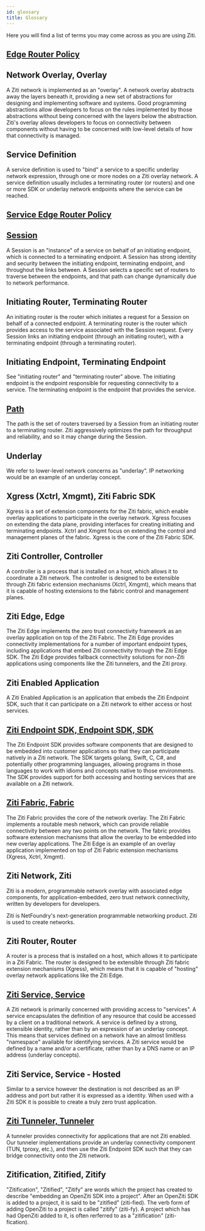 ---
id: glossary
title: Glossary
---

Here you will find a list of terms you may come across as you are using Ziti.

## [Edge Router Policy](/learn/core-concepts/security/authorization/policies/overview.mdx#edge-router-policies)

<ERPBrief />

## Network Overlay, Overlay

A Ziti network is implemented as an "overlay". A network overlay abstracts away the layers beneath it, providing a new set of abstractions for designing and implementing software and systems. Good programming abstractions allow developers to focus on the rules implemented by those abstractions without being concerned with the layers below the abstraction. Ziti's overlay allows developers to focus on connectivity between components without having to be concerned with low-level details of how that connectivity is managed.

## Service Definition

A service definition is used to "bind" a service to a specific underlay network expression, through one or more nodes on a Ziti overlay network. A service definition usually includes a terminating router (or routers) and one or more SDK or underlay network endpoints where the service can be reached.

## [Service Edge Router Policy](/learn/core-concepts/security/authorization/policies/overview.mdx#service-edge-router-policies)

<SERPBrief />

## [Session](/learn/core-concepts/security/sessions.md#session)

A Session is an "instance" of a service on behalf of an initiating endpoint, which is connected to a terminating endpoint. A Session has strong identity and security between the initiating endpoint, terminating endpoint, and throughout the links between. A Session selects a specific set of routers to traverse between the endpoints, and that path can change dynamically due to network performance.

## Initiating Router, Terminating Router

An initiating router is the router which initiates a request for a Session on behalf of a connected endpoint. A terminating router is the router which provides access to the service associated with the Session request. Every Session links an initiating endpoint (through an initiating router), with a terminating endpoint (through a terminating router).

## Initiating Endpoint, Terminating Endpoint

See "initiating router" and "terminating router" above. The initiating endpoint is the endpoint responsible for requesting connectivity to a service. The terminating endpoint is the endpoint that provides the service.

## [Path](/learn/core-concepts/data-flow-explainer.md)

The path is the set of routers traversed by a Session from an initiating router to a terminating router. Ziti aggressively optimizes the path for throughput and reliability, and so it may change during the Session.

## Underlay
We refer to lower-level network concerns as "underlay". IP networking would be an example of an underlay concept.

## Xgress (Xctrl, Xmgmt), Ziti Fabric SDK

Xgress is a set of extension components for the Ziti fabric, which enable overlay applications to participate in the
overlay network. Xgress focuses on extending the data plane, providing interfaces for creating initiating and
terminating endpoints. Xctrl and Xmgmt focus on extending the control and management planes of the fabric. Xgress is the
core of the Ziti Fabric SDK.

## Ziti Controller, Controller

A controller is a process that is installed on a host, which allows it to coordinate a Ziti network. The controller is designed to be extensible through Ziti fabric extension mechanisms (Xctrl, Xmgmt), which means that it is capable of hosting extensions to the fabric control and management planes.

## Ziti Edge, Edge

The Ziti Edge implements the zero trust connectivity framework as an overlay application on top of the Ziti Fabric. The Ziti Edge provides connectivity implementations for a number of important endpoint types, including applications that embed Ziti connectivity through the Ziti Edge SDK. The Ziti Edge provides fallback connectivity solutions for non-Ziti applications using components like the Ziti tunnelers, and the Ziti proxy.

## Ziti Enabled Application

A Ziti Enabled Application is an application that embeds the Ziti Endpoint SDK, such that it can participate on a Ziti network to either access or host services.

## [Ziti Endpoint SDK, Endpoint SDK, SDK](/reference/developer/sdk/index.mdx)

The Ziti Endpoint SDK provides software components that are designed to be embedded into customer applications so that they can participate natively in a Ziti network. The SDK targets golang, Swift, C, C#, and potentially other programming languages, allowing programs in those languages to work with idioms and concepts native to those environments. The SDK provides support for both accessing and hosting services that are available on a Ziti network.

## [Ziti Fabric, Fabric](/learn/introduction/30-openziti-is-software.md#fabric)

The Ziti Fabric provides the core of the network overlay. The Ziti Fabric implements a routable mesh network, which can provide reliable connectivity between any two points on the network. The fabric provides software extension mechanisms that allow the overlay to be embedded into new overlay applications. The Ziti Edge is an example of an overlay application implemented on top of Ziti Fabric extension mechanisms (Xgress, Xctrl, Xmgmt).

## Ziti Network, Ziti

Ziti is a modern, programmable network overlay with associated edge components, for application-embedded, zero trust network connectivity, written by developers for developers.

Ziti is NetFoundry's next-generation programmable networking product. Ziti is used to create networks.

## Ziti Router, Router

A router is a process that is installed on a host, which allows it to participate in a Ziti Fabric. The router is designed to be extensible through Ziti fabric extension mechanisms (Xgress), which means that it is capable of "hosting" overlay network applications like the Ziti Edge.

## [Ziti Service, Service](/learn/core-concepts/services/overview.mdx)

A Ziti network is primarily concerned with providing access to "services". A service encapsulates the definition of any
resource that could be accessed by a client on a traditional network. A service is defined by a strong, extensible
identity, rather than by an expression of an underlay concept. This means that services defined on a network have
an almost limitless "namespace" available for identifying services. A Ziti service would be defined by a name and/or a
certificate, rather than by a DNS name or an IP address (underlay concepts).

## Ziti Service, Service - Hosted

Similar to a service however the destination is not described as an IP address and port but rather it is expressed
as a identity. When used with a Ziti SDK it is possible to create a truly zero trust application.

## [Ziti Tunneler, Tunneler](/reference/tunnelers/index.mdx)

A tunneler provides connectivity for applications that are not Ziti enabled. Our tunneler implementations provide an underlay connectivity component (TUN, tproxy, etc.), and then use the Ziti Endpoint SDK such that they can bridge connectivity onto the Ziti network.

## Zitification, Zitified, Zitify

"Zitification", "Zitified", "Zitify" are words which the project has created to describe "embedding an OpenZiti SDK into a project". 
After an OpenZiti SDK is added to a project, it is said to be "zitified" (ziti-fied). The verb form of adding OpenZiti to
a project is called "zitify" (ziti-fy). A project which has had OpenZiti added to it, is often rerferred to as a "zitification" (ziti-fication).
